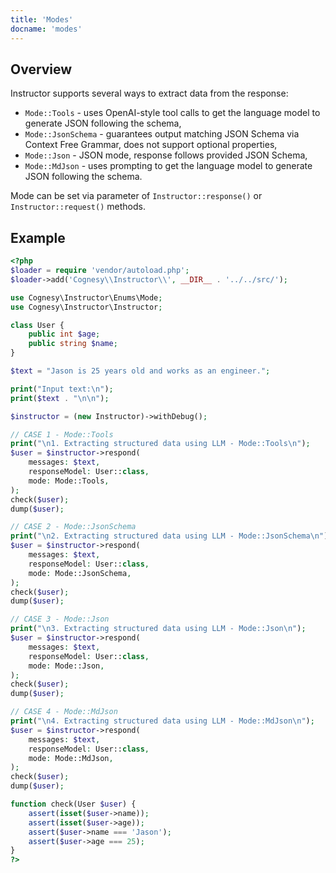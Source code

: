 ---
title: 'Modes'
docname: 'modes'
---

## Overview

Instructor supports several ways to extract data from the response:

 - `Mode::Tools` - uses OpenAI-style tool calls to get the language
   model to generate JSON following the schema,
 - `Mode::JsonSchema` - guarantees output matching JSON Schema via
   Context Free Grammar, does not support optional properties,
 - `Mode::Json` - JSON mode, response follows provided JSON Schema,
 - `Mode::MdJson` - uses prompting to get the language model to
   generate JSON following the schema.

Mode can be set via parameter of `Instructor::response()` or `Instructor::request()`
methods.

## Example

```php
<?php
$loader = require 'vendor/autoload.php';
$loader->add('Cognesy\\Instructor\\', __DIR__ . '../../src/');

use Cognesy\Instructor\Enums\Mode;
use Cognesy\Instructor\Instructor;

class User {
    public int $age;
    public string $name;
}

$text = "Jason is 25 years old and works as an engineer.";

print("Input text:\n");
print($text . "\n\n");

$instructor = (new Instructor)->withDebug();

// CASE 1 - Mode::Tools
print("\n1. Extracting structured data using LLM - Mode::Tools\n");
$user = $instructor->respond(
    messages: $text,
    responseModel: User::class,
    mode: Mode::Tools,
);
check($user);
dump($user);

// CASE 2 - Mode::JsonSchema
print("\n2. Extracting structured data using LLM - Mode::JsonSchema\n");
$user = $instructor->respond(
    messages: $text,
    responseModel: User::class,
    mode: Mode::JsonSchema,
);
check($user);
dump($user);

// CASE 3 - Mode::Json
print("\n3. Extracting structured data using LLM - Mode::Json\n");
$user = $instructor->respond(
    messages: $text,
    responseModel: User::class,
    mode: Mode::Json,
);
check($user);
dump($user);

// CASE 4 - Mode::MdJson
print("\n4. Extracting structured data using LLM - Mode::MdJson\n");
$user = $instructor->respond(
    messages: $text,
    responseModel: User::class,
    mode: Mode::MdJson,
);
check($user);
dump($user);

function check(User $user) {
    assert(isset($user->name));
    assert(isset($user->age));
    assert($user->name === 'Jason');
    assert($user->age === 25);
}
?>
```
